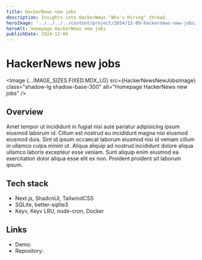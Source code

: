 ```yaml
---
title: HackerNews new jobs
description: Insights into HackerNews "Who's Hiring" thread. 
heroImage: '../../../../content/project/2024/12-09-hackernews-new-jobs/_images/hackernews-new-jobs.png'
heroAlt: Homepage HackerNews new jobs
publishDate: 2024-12-09
---
```



# HackerNews new jobs

<Image {...IMAGE_SIZES.FIXED.MDX_LG} src={HackerNewsNewJobsImage} class="shadow-lg shadow-base-300" alt="Homepage HackerNews new jobs" />

## Overview

Amet tempor ut incididunt in fugiat nisi aute pariatur adipisicing ipsum eiusmod laborum id. Cillum est nostrud eu incididunt magna nisi eiusmod eiusmod duis. Sint id ipsum occaecat laborum eiusmod nisi id veniam cillum in ullamco culpa minim ut. Aliqua aliquip ad nostrud incididunt dolore aliqua ullamco laboris excepteur esse veniam. Sunt aliquip enim eiusmod ea exercitation dolor aliqua esse elit ex non. Proident proident sit laborum ipsum.

## Tech stack

- Next.js, ShadcnUI, TailwindCSS
- SQLite, better-sqlite3
- Keyv, Keyv LRU, node-cron, Docker

## Links

- Demo: <Link href="https://hackernews-new-jobs.arm1.nemanjamitic.com" variant="link-markdown" target="_blank" title="HackerNews new jobs demo" />
- Repository: <Link href="https://github.com/nemanjam/hn-new-jobs" variant="link-markdown" target="_blank" title="HackerNews new jobs repository" />

